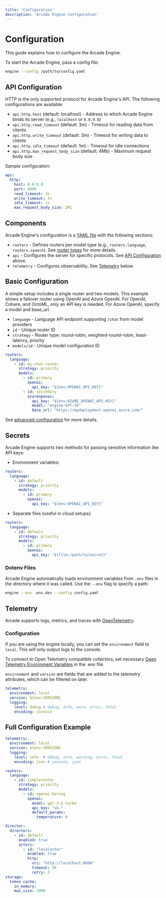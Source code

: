```yaml
---
title: 'Configuration'
description: 'Arcade Engine Configuration'
---
```


# Configuration

This guide explains how to configure the Arcade Engine.

To start the Arcade Engine, pass a config file:

```bash
engine --config /path/to/config.yaml
```

## API Configuration

HTTP is the only supported protocol for Arcade Engine's API. The following configurations are available:

- `api.http.host` (default: localhost) - Address to which Arcade Engine binds its server (e.g., `localhost` or `0.0.0.0`)
- `api.http.read_timeout` (default: 3m) - Timeout for reading data from clients
- `api.http.write_timeout` (default: 3m) - Timeout for writing data to clients
- `api.http.idle_timeout` (default: 1m) - Timeout for idle connections
- `api.http.max_request_body_size` (default: 4Mb) - Maximum request body size

Sample configuration:

```yaml
api:
  http:
    host: 0.0.0.0
    port: 9099
    read_timeout: 3s
    write_timeout: 3s
    idle_timeout: 1s
    max_request_body_size: 2Mi
```

## Components

Arcade Engine's configuration is a [YAML file](https://yaml.org/) with the following sections:

- `routers` - Defines routers per model type (e.g., `routers.language`, `routers.speech`). See [router types](/essentials/routers) for more details.
- `api` - Configures the server for specific protocols. See [API Configuration](#api-configuration) above.
- `telemetry` - Configures observability. See [Telemetry](#telemetry) below.

## Basic Configuration

A simple setup includes a single router and two models. This example shows a failover router using OpenAI and Azure OpenAI. For OpenAI, Cohere, and OctoML, only an API key is needed. For Azure OpenAI, specify a model and base_url.

- `language` - Language API endpoint supporting `/chat` from model providers
- `id` - Unique router ID
- `strategy` - Router type: round-robin, weighted-round-robin, least-latency, priority
- `models/id` - Unique model configuration ID

```yaml
routers:
  language:
    - id: my-chat-router
      strategy: priority
      models:
        - id: primary
          openai:
            api_key: "${env:OPENAI_API_KEY}"
        - id: secondary
          azureopenai:
            api_key: "${env:AZURE_OPENAI_API_KEY}"
            model: "engine-GPT-35"
            base_url: "https://mydeployment.openai.azure.com/"
```


See [advanced configuration](/essentials/configuration#advanced-configuration) for more details.

## Secrets

Arcade Engine supports two methods for passing sensitive information like API keys:

- Environment variables:

```yaml
routers:
  language:
    - id: default
      strategy: priority
      models:
        - id: primary
          openai:
            api_key: "${env:OPENAI_API_KEY}"
```

- Separate files (useful in cloud setups):

```yaml
routers:
  language:
    - id: default
      strategy: priority
      models:
        - id: primary
          openai:
            api_key: "${file:/path/to/secret}"
```

### Dotenv Files

Arcade Engine automatically loads environment variables from `.env` files in the directory where it was called. Use the `--env` flag to specify a path:

```bash
engine --env .env.dev --config config.yaml
```

## Telemetry
Arcade supports logs, metrics, and traces with [OpenTelemetry](https://opentelemetry.io/).

### Configuration
If you are using the engine locally, you can set the `environment` field to `local`. This will only output logs to the console.

To connect to Open Telemetry compatible collectors, set necessary [Open Telemetry Environment Variables](https://opentelemetry.io/docs/specs/otel/configuration/sdk-environment-variables/) in the .env file.


`environment` and `version` are fields that are added to the telemetry attributes, which can be filtered on later.

```yaml
telemetry:
  environment: local
  version: ${env:VERSION}
  logging:
    level: debug # debug, info, warn, error, fatal
    encoding: console
```


## Full Configuration Example

```yaml
telemetry:
  environment: local
  version: ${env:VERSION}
  logging:
    level: info  # debug, info, warning, error, fatal
    encoding: json # console, json

routers:
  language:
    - id: simplerouter
      strategy: priority
      models:
        - id: openai-boring
          openai:
            model: gpt-3.5-turbo
            api_key: "sk-"
            default_params:
              temperature: 0

director:
  directors:
    - id: default
      enabled: true
      actors:
        - id: "localactor"
          enabled: true
          http:
            uri: "http://localhost:8000"
            timeout: 30
            retry: 3
storage:
  token_cache:
    in_memory:
    max_size: 1000
```
